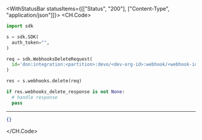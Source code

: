 

<WithStatusBar statusItems={[["Status", "200"], ["Content-Type", "application/json"]]}>
  <CH.Code>
  ```python Delete.py
  import sdk

s = sdk.SDK(
    auth_token="",
)

req = sdk.WebhooksDeleteRequest(
    id='don:integration:<partition>:devo/<dev-org-id>:webhook/<webhook-id>',
)

res = s.webhooks.delete(req)

if res.webhooks_delete_response is not None:
    # handle response
    pass
  ```
  ---

  ```json Example Response
  {}
  ```
  </CH.Code>
</WithStatusBar>
